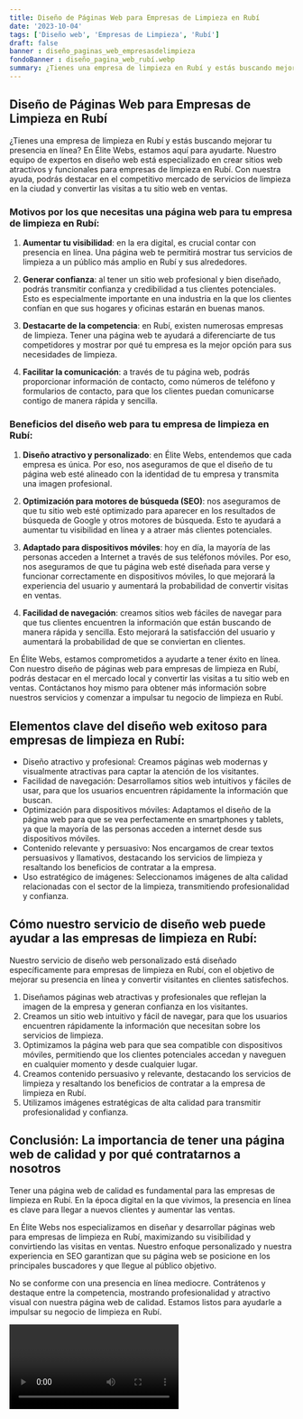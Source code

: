 ```yaml
---
title: Diseño de Páginas Web para Empresas de Limpieza en Rubí
date: '2023-10-04'
tags: ['Diseño web', 'Empresas de Limpieza', 'Rubí']
draft: false
banner : diseño_paginas_web_empresasdelimpieza
fondoBanner : diseño_pagina_web_rubí.webp
summary: ¿Tienes una empresa de limpieza en Rubí y estás buscando mejorar tu presencia en línea? En Élite Webs, estamos aquí para ayudarte. Nuestro equipo de expertos en diseño web está especializado en crear sitios web atractivos y funcionales para empresas de limpieza en Rubí. Con nuestra ayuda, podrás destacar en el competitivo mercado de servicios de limpieza en la ciudad y convertir las visitas a tu sitio web en ventas.
---
```


## Diseño de Páginas Web para Empresas de Limpieza en Rubí

¿Tienes una empresa de limpieza en Rubí y estás buscando mejorar tu presencia en línea? En Élite Webs, estamos aquí para ayudarte. Nuestro equipo de expertos en diseño web está especializado en crear sitios web atractivos y funcionales para empresas de limpieza en Rubí. Con nuestra ayuda, podrás destacar en el competitivo mercado de servicios de limpieza en la ciudad y convertir las visitas a tu sitio web en ventas.

### Motivos por los que necesitas una página web para tu empresa de limpieza en Rubí:

1. **Aumentar tu visibilidad**: en la era digital, es crucial contar con presencia en línea. Una página web te permitirá mostrar tus servicios de limpieza a un público más amplio en Rubí y sus alrededores.

2. **Generar confianza**: al tener un sitio web profesional y bien diseñado, podrás transmitir confianza y credibilidad a tus clientes potenciales. Esto es especialmente importante en una industria en la que los clientes confían en que sus hogares y oficinas estarán en buenas manos.

3. **Destacarte de la competencia**: en Rubí, existen numerosas empresas de limpieza. Tener una página web te ayudará a diferenciarte de tus competidores y mostrar por qué tu empresa es la mejor opción para sus necesidades de limpieza.

4. **Facilitar la comunicación**: a través de tu página web, podrás proporcionar información de contacto, como números de teléfono y formularios de contacto, para que los clientes puedan comunicarse contigo de manera rápida y sencilla.

### Beneficios del diseño web para tu empresa de limpieza en Rubí:

1. **Diseño atractivo y personalizado**: en Élite Webs, entendemos que cada empresa es única. Por eso, nos aseguramos de que el diseño de tu página web esté alineado con la identidad de tu empresa y transmita una imagen profesional.

2. **Optimización para motores de búsqueda (SEO)**: nos aseguramos de que tu sitio web esté optimizado para aparecer en los resultados de búsqueda de Google y otros motores de búsqueda. Esto te ayudará a aumentar tu visibilidad en línea y a atraer más clientes potenciales.

3. **Adaptado para dispositivos móviles**: hoy en día, la mayoría de las personas acceden a Internet a través de sus teléfonos móviles. Por eso, nos aseguramos de que tu página web esté diseñada para verse y funcionar correctamente en dispositivos móviles, lo que mejorará la experiencia del usuario y aumentará la probabilidad de convertir visitas en ventas.

4. **Facilidad de navegación**: creamos sitios web fáciles de navegar para que tus clientes encuentren la información que están buscando de manera rápida y sencilla. Esto mejorará la satisfacción del usuario y aumentará la probabilidad de que se conviertan en clientes.

En Élite Webs, estamos comprometidos a ayudarte a tener éxito en línea. Con nuestro diseño de páginas web para empresas de limpieza en Rubí, podrás destacar en el mercado local y convertir las visitas a tu sitio web en ventas. Contáctanos hoy mismo para obtener más información sobre nuestros servicios y comenzar a impulsar tu negocio de limpieza en Rubí.

<GifSeo />

<Cta />

## Elementos clave del diseño web exitoso para empresas de limpieza en Rubí:

- Diseño atractivo y profesional: Creamos páginas web modernas y visualmente atractivas para captar la atención de los visitantes.
- Facilidad de navegación: Desarrollamos sitios web intuitivos y fáciles de usar, para que los usuarios encuentren rápidamente la información que buscan.
- Optimización para dispositivos móviles: Adaptamos el diseño de la página web para que se vea perfectamente en smartphones y tablets, ya que la mayoría de las personas acceden a internet desde sus dispositivos móviles.
- Contenido relevante y persuasivo: Nos encargamos de crear textos persuasivos y llamativos, destacando los servicios de limpieza y resaltando los beneficios de contratar a la empresa.
- Uso estratégico de imágenes: Seleccionamos imágenes de alta calidad relacionadas con el sector de la limpieza, transmitiendo profesionalidad y confianza.

## Cómo nuestro servicio de diseño web puede ayudar a las empresas de limpieza en Rubí:

Nuestro servicio de diseño web personalizado está diseñado específicamente para empresas de limpieza en Rubí, con el objetivo de mejorar su presencia en línea y convertir visitantes en clientes satisfechos.

1. Diseñamos páginas web atractivas y profesionales que reflejan la imagen de la empresa y generan confianza en los visitantes.
2. Creamos un sitio web intuitivo y fácil de navegar, para que los usuarios encuentren rápidamente la información que necesitan sobre los servicios de limpieza.
3. Optimizamos la página web para que sea compatible con dispositivos móviles, permitiendo que los clientes potenciales accedan y naveguen en cualquier momento y desde cualquier lugar.
4. Creamos contenido persuasivo y relevante, destacando los servicios de limpieza y resaltando los beneficios de contratar a la empresa de limpieza en Rubí.
5. Utilizamos imágenes estratégicas de alta calidad para transmitir profesionalidad y confianza.

## Conclusión: La importancia de tener una página web de calidad y por qué contratarnos a nosotros

Tener una página web de calidad es fundamental para las empresas de limpieza en Rubí. En la época digital en la que vivimos, la presencia en línea es clave para llegar a nuevos clientes y aumentar las ventas.

En Élite Webs nos especializamos en diseñar y desarrollar páginas web para empresas de limpieza en Rubí, maximizando su visibilidad y convirtiendo las visitas en ventas. Nuestro enfoque personalizado y nuestra experiencia en SEO garantizan que su página web se posicione en los principales buscadores y que llegue al público objetivo.

No se conforme con una presencia en línea mediocre. Contrátenos y destaque entre la competencia, mostrando profesionalidad y atractivo visual con nuestra página web de calidad. Estamos listos para ayudarle a impulsar su negocio de limpieza en Rubí.

<Video />

<CtaBot job='Empresas de Limpieza' city='Rubí'/>

<Gmaps query='Rubí+españa+maps' />